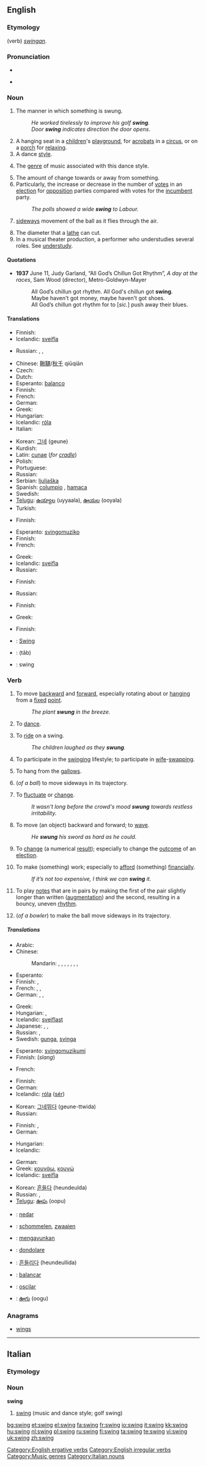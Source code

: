 {{wikipedia}}
==English==

===Etymology===
(verb) {{etyl|ang}} ''[[swingan]]''.

===Pronunciation===
* {{IPA|/'swɪŋ/}}
* {{audio|en-us-swing.ogg|Audio (US)}}
*: {{rhymes|ɪŋ}}

===Noun===
{{en-noun}}

# The manner in which something is swung.
#: ''He worked tirelessly to improve his golf '''swing'''.''
#: ''Door '''swing''' indicates direction the door opens''.
# A hanging seat in a [[children]]'s [[playground]], for [[acrobats]] in a [[circus]], or on a [[porch]] for [[relax]]ing.
# A dance [[style]].
# {{music}} The [[genre]] of music associated with this dance style.
# The amount of change towards or away from something.
# Particularly, the increase or decrease in the number of [[vote]]s in an [[election]] for [[opposition]] parties compared with votes for the [[incumbent]] party.
#: ''The polls showed a wide '''swing''' to Labour.''
# {{cricket}} [[sideways]] movement of the ball as it flies through the air.
# The diameter that a [[lathe]] can cut.
# In a musical theater production, a performer who understudies several roles.  See [[w:understudy|understudy]].

====Quotations====
* '''1937''' June 11, Judy Garland, “All God’s Chillun Got Rhythm”, ''A day at the races'', Sam Wood (director), Metro-Goldwyn-Mayer
*: All God’s chillun got rhythm. All God's chillun got '''swing'''.
*: Maybe haven't got money, maybe haven't got shoes.
*: All God’s chillun got rhythm for to [''sic.''] push away their blues.

====Translations====
{{trans-top|manner in which something is swung}}
* Finnish: {{t|fi|heilautus}}
* Icelandic: [[sveifla]] {{f}}
{{trans-mid}}
* Russian: {{t|ru|размах|m|tr=razmáx|sc=Cyrl}}, {{t+|ru|замах|m|tr=zamáx|sc=Cyrl}}, {{t|ru|взмах|m|tr=vzmáx|sc=Cyrl}}
{{trans-bottom}}

{{trans-top|hanging seat}}
* Chinese: [[鞦韆]]/[[秋千]] qiūqiān
* Czech: {{t-|cs|houpačka|f}}
* Dutch: {{t+|nl|schommel|m}}
* Esperanto: [[balanco]]
* Finnish: {{t-|fi|keinu}}
* French: {{t+|fr|balançoire|f}}
* German: {{t+|de|Schaukel}}
* Greek: {{t+|el|κούνια|f|tr=kunia|sc=Grek}}
* Hungarian: {{t+|hu|hinta}}
* Icelandic: [[róla]] {{f}}
* Italian: {{t-|it|altalena|f}}
{{trans-mid}}
* Korean: [[그네]] (geune)
* Kurdish: {{ku-Arab|[[جۆلانه‌]]}}
* Latin: [[cunae]] (''for [[cradle]]'')
* Polish: {{t+|pl|huśtawka|f}}
* Portuguese: {{t+|pt|balanço}}
* Russian: {{t|ru|качели|f|p|tr=kačéli|sc=Cyrl}}
* Serbian: [[ljuljaška]] {{f}}
* Spanish: [[columpio]] {{m}}, [[hamaca]] {{f}} {{italbrac|Argentina|Uruguay}}
* Swedish: {{t+|sv|gunga}}
* [[Telugu]]: [[ఉయ్యాల]] (uyyaala), [[ఊయల]] (ooyala)
* Turkish: {{t+|tr|salıncak}}
{{trans-bottom}}

{{trans-top|dance style}}
* Finnish: {{t+|fi|swing}}
{{trans-mid}}
{{trans-bottom}}

{{trans-top|music style}}
* Esperanto: [[svingomuziko]]
* Finnish: {{t+|fi|swing}}
* French: {{t+|fr|swing|m}}
{{trans-mid}}
* Greek: {{t|el|σουίνγκ|n|tr=souíngk|sc=Grek}}
* Icelandic: [[sveifla]] {{f}}
* Russian: {{t|ru|свинг|m|tr=sving|sc=Cyrl}}
{{trans-bottom}}

{{trans-top|amount of change towards or away from}}
* Finnish: {{t|fi|heilahdus}}
{{trans-mid}}
* Russian: {{t|ru|размах|m|tr=razmáx|sc=Cyrl}}
{{trans-bottom}}

{{trans-top|electoral change}}
* Finnish: {{t|fi|heilahdus}}
{{trans-mid}}
* Greek: {{t+|el|μεταστροφή|f|sc=Grek}}
{{trans-bottom}}

{{trans-top|sideways movement of a cricket ball as it flies through the air}}
* Finnish: {{t-|fi|kierre}}
{{trans-mid}}
{{trans-bottom}}

{{trans-top|diameter that a lathe can cut}}
{{trans-mid}}
{{trans-bottom}}

{{trans-top|substitute musical theater performer}}
{{trans-mid}}
{{trans-bottom}}

{{checktrans-top}}
* {{ttbc|French}}: [[Swing]] {{m}}
* {{ttbc|Persian}}: {{fa-Arab|[[تاب]]}} (tâb)
* {{ttbc|Swedish}}: swing
{{trans-bottom}}

===Verb===
{{en-verb|swings|swinging|'''[[swang]]''' or '''[[swung]]'''|'''[[swung]]''' or (archaic) '''[[swungen]]'''}}

# {{intransitive}} To move [[backward]] and [[forward]], especially rotating about or [[hang]]ing from a [[fixed]] [[point]].
#: ''The plant '''swung''' in the breeze.''
# {{intransitive}} To [[dance]].
# {{intransitive}} To [[ride]] on a swing.
#: ''The children laughed as they '''swung'''.''
# {{intransitive}} To participate in the [[w:swinging|swinging]] lifestyle; to participate in [[wife]]-[[swapping]].
# {{intransitive}} To hang from the [[gallows]].
# {{intransitive|cricket}} (''of a ball'') to move sideways in its trajectory.
# {{intransitive}} To [[fluctuate]] or [[change]].
#: ''It wasn't long before the crowd's mood '''swung''' towards restless irritability.''
# {{transitive}} To move (an object) backward and forward; to [[wave]].
#: ''He '''swung''' his sword as hard as he could.''
# {{transitive}} To [[change]] (a numerical [[result]]); especially to change the [[outcome]] of an [[election]].
# {{transitive}} To make (something) work; especially to [[afford]] (something) [[financially]].
#: ''If it’s not too expensive, I think we can '''swing''' it.''
# {{transitive|music}} To play [[notes]] that are in pairs by making the first of the pair slightly longer than written ([[augment]]ation) and the second, resulting in a bouncy, uneven [[rhythm]].
# {{transitive|cricket}} (''of a bowler'') to make the ball move sideways in its trajectory.

=====Translations=====
{{trans-top|to do a reciprocating movement}}
* Arabic: {{t|ar|تأرجح|tr=ta'árjaHa|sc=Arab}}
* Chinese:
*: Mandarin: {{t|cmn|擺動|sc=Hani|xs=Mandarin}},  {{t|cmn|摆动|tr=bǎidòng|sc=Hani|xs=Mandarin}},  {{t|cmn|搖擺|sc=Hani|xs=Mandarin}},  {{t|cmn|摇摆|tr=yáobǎi|sc=Hani|xs=Mandarin}},  {{t-|cmn|擺蕩|sc=Hani|xs=Mandarin}},  {{t-|cmn|摆荡|tr=bǎidàng|sc=Hani|xs=Mandarin}},  {{t-|cmn|擺|sc=Hani|xs=Mandarin}},  {{t-|cmn|摆|tr=bǎi|sc=Hani|xs=Mandarin}}
* Esperanto: {{t-|eo|balanci|xs=Esperanto}}
* Finnish: {{t-|fi|heilua}}, {{t-|fi|keinua}}
* French: {{t+|fr|osciller}},  {{t|fr|se balancer}}, {{t+|fr|balancer}}
* German: {{t+|de|schwingen}},  {{t+|de|schaukeln}},  {{t+|de|schwanken}}
{{trans-mid}}
* Greek: {{t+|el|κουνιέμαι|tr=kuniemai|sc=Grek}}
* Hungarian: {{t-|hu|leng}}, {{t|hu|himbálózik}}
* Icelandic: [[sveiflast]]
* Japanese: {{t|ja|振れる|tr=ふれる, fureru|sc=Jpan}},  {{t|ja|揺さぶる|tr=ゆさぶる, yusaburu|sc=Jpan}}, {{t-|ja|揺れる|tr=ゆれる, yureru|sc=Jpan}}
* Russian: {{t|ru|качаться|tr=kačát’sja|sc=Cyrl}} {{impf}}, {{t|ru|раскачиваться|tr=raskáčivat’sja|sc=Cyrl}} {{impf}}
* Swedish: [[gunga]], [[svinga]]
{{trans-bottom}}

{{trans-top|to dance}}
* Esperanto: [[svingomuzikumi]]
* Finnish: {{t|fi|svengata}} (''slang'')
{{trans-mid}}
* French: {{t+|fr|swinguer}}
{{trans-bottom}}

{{trans-top|to ride on a swing}}
* Finnish: {{t-|fi|keinua}}
* German: {{t+|de|schaukeln}}
* Icelandic: [[róla]] ([[sig|sér]])
{{trans-mid}}
* Korean: [[그네]][[뛰다]] (geune-ttwida)
* Russian: {{t|ru|качаться|tr=kačát’s'a|sc=Cyrl}} {{impf}}
{{trans-bottom}}

{{trans-top|to hang on gallows}}
* Finnish: {{t-|fi|roikkua}}, {{t-|fi|heilua}}
* German: {{t+|de|baumeln}}
{{trans-mid}}
* Hungarian: {{t+|hu|lóg}}
* Icelandic: {{t+|is|hanga}}
{{trans-bottom}}

{{trans-top|object movement}}
* German: {{t+|de|schwingen}}
* Greek: [[κουνάω]], [[κουνώ]]
* Icelandic: [[sveifla]]
{{trans-mid}}
* Korean: [[흔들다]] (heundeulda)
* Russian: {{t|ru|махать|tr=maxát’|sc=Cyrl}} {{impf}}, {{t|ru|размахивать|tr=razmáxivat’|sc=Cyrl}} {{impf}}
* [[Telugu]]: [[ఊపు]] (oopu)
{{trans-bottom}}

{{checktrans-top}}
* {{ttbc|Catalan}}: [[nedar]]
* {{ttbc|Dutch}}: [[schommelen]], [[zwaaien]]
* {{ttbc|Indonesian}}: [[ayun|mengayunkan]]
* {{ttbc|Italian}}: [[dondolare]]
* {{ttbc|Korean}}: [[흔들리다]] (heundeullida)
* {{ttbc|Portuguese}}: [[balançar]]
* {{ttbc|Spanish}}: [[oscilar]]
* {{ttbc|Telugu}}: [[ఊగు]] (oogu)
{{trans-bottom}}

===Anagrams===
* [[wings]]

[[Category:English ergative verbs]]
[[Category:English irregular verbs]]
[[Category:Music genres]]

----

==Italian==

===Etymology===
{{etyl|en|it}}

===Noun===
'''swing''' {{m|inv}}

# [[#English|swing]] (music and dance style; golf swing)

[[Category:Italian nouns]]

[[bg:swing]]
[[et:swing]]
[[el:swing]]
[[fa:swing]]
[[fr:swing]]
[[io:swing]]
[[it:swing]]
[[kk:swing]]
[[hu:swing]]
[[nl:swing]]
[[pl:swing]]
[[ru:swing]]
[[fi:swing]]
[[ta:swing]]
[[te:swing]]
[[vi:swing]]
[[uk:swing]]
[[zh:swing]]